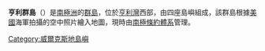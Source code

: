 {{unreferenced|time=2013-10-27T04:57:08+00:00}}
{{coord|66|53|S|120|38|E|source:GNIS|display=title}}

'''亨利群島'''（{{lang-en|Henry Islands}}）是[[南極洲|南極洲]]的[[群島|群島]]，位於[[亨利灣|亨利灣]]西部，由四座島嶼組成，該群島根據[[美國|美國]]海軍拍攝的空中照片繪入地圖，現時由[[南極條約體系|南極條約體系]]管理。

{{DEFAULTSORT:Henry Islands}}
[[Category:威爾克斯地島嶼|Category:威爾克斯地島嶼]]


{{WilkesLand-geo-stub}}